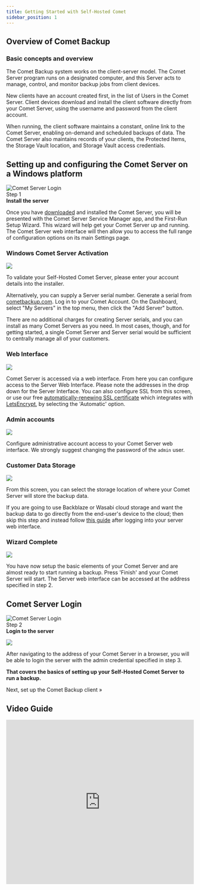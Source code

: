 ```yaml
---
title: Getting Started with Self-Hosted Comet
sidebar_position: 1
---
```


## Overview of Comet Backup

### Basic concepts and overview

The Comet Backup system works on the client-server model. The Comet Server program runs on a designated computer, and this Server acts to manage, control, and monitor backup jobs from client devices.

New clients have an account created first, in the list of Users in the Comet Server. Client devices download and install the client software directly from your Comet Server, using the username and password from the client account.

When running, the client software maintains a constant, online link to the Comet Server, enabling on-demand and scheduled backups of data. The Comet Server also maintains records of your clients, the Protected Items, the Storage Vault location, and Storage Vault access credentials.

## Setting up and configuring the Comet Server on a Windows platform

<div
  style={{
    height: 84,
    background: "rgb(219, 60, 51)",
    color: "white",
    padding: "10px 30px 10px 100px",
    textAlign: "left",
    position: "relative",
    fontSize: "140%",
  }}
>
  <div
    style={{
      pointer: "cursor",
    }}
  >
    <img
      src={
        require("./images/email-1-six-steps-01-79c900d6bc3f560aed26a2bab056cf8a.751.png")
          .default
      }
      alt="Comet Server Login"
      style={{
        width: 64,
        height: 64,
        position: "absolute",
        left: 10,
      }}
    />
  </div>
  Step 1<br />
  <strong
    style={{
      color: "white",
    }}
  >
    Install the server
  </strong>
</div>

Once you have [downloaded](https://account.cometbackup.com/downloads) and installed the Comet Server, you will be presented with the Comet Server Service Manager app, and the First-Run Setup Wizard. This wizard will help get your Comet Server up and running. The Comet Server web interface will then allow you to access the full range of configuration options on its main Settings page.

### Windows Comet Server Activation

![](./images/GettingStarted-01-cd007f1ea4c702b8a15eeb4e3f53f626.493.png)

To validate your Self-Hosted Comet Server, please enter your account details into the installer.

Alternatively, you can supply a Server serial number. Generate a serial from [cometbackup.com](https://cometbackup.com/). Log in to your Comet Account. On the Dashboard, select "My Servers" in the top menu, then click the "Add Server" button.

There are no additional charges for creating Server serials, and you can install as many Comet Servers as you need. In most cases, though, and for getting started, a single Comet Server and Server serial would be sufficient to centrally manage all of your customers.

### Web Interface

![](./images/GettingStarted-02-b74c270ec9ebaa975b0984c4f3957d6d.493.png)

Comet Server is accessed via a web interface. From here you can configure access to the Server Web Interface. Please note the addresses in the drop down for the Server Interface. You can also configure SSL from this screen, or use our free [automatically-renewing SSL certificate](https://docs.cometbackup.com/latest/installation/comet-server-configuration#use-a-free-automaticallyrenewing-ssl-certificate) which integrates with [LetsEncrypt](https://letsencrypt.org/), by selecting the 'Automatic' option.

### Admin accounts

![](./images/GettingStarted-03-f014f3cbef57234755ecbe2c89affe20.493.png)

Configure administrative account access to your Comet Server web interface. We strongly suggest changing the password of the `admin` user.

### Customer Data Storage

![](./images/GettingStarted-04-3a92abce9c2616bae591560003731bf5.493.png)

From this screen, you can select the storage location of where your Comet Server will store the backup data.

If you are going to use Backblaze or Wasabi cloud storage and want the backup data to go directly from the end-user's device to the cloud; then skip this step and instead follow [this guide](https://docs.cometbackup.com/latest/installation/comet-server-configuration#video-tutorial) after logging into your server web interface.

### Wizard Complete

![](./images/GettingStarted-05-7476662317d0db05de417bf4225ff8f3.493.png)

You have now setup the basic elements of your Comet Server and are almost ready to start running a backup. Press 'Finish' and your Comet Server will start. The Server web interface can be accessed at the address specified in step 2.

## Comet Server Login

<div
  style={{
    height: 84,
    background: "rgb(219, 60, 51)",
    color: "white",
    padding: "10px 30px 10px 100px",
    textAlign: "left",
    position: "relative",
    fontSize: "140%",
  }}
>
  <div
    style={{
      pointer: "cursor",
    }}
  >
    <img
      src={
        require("./images/email-1-six-steps-02-5ac5a9019a38d5c9821b66fc533cf22f.751.png")
          .default
      }
      alt="Comet Server Login"
      style={{
        width: 64,
        height: 64,
        position: "absolute",
        left: 10,
      }}
    />
  </div>
  Step 2<br />
  <strong
    style={{
      color: "white",
    }}
  >
    Login to the server
  </strong>
</div>

![](./images/GettingStarted-06-8ef6ddc87e4886a3c074c2b2fc0c6d3a.417.png)

After navigating to the address of your Comet Server in a browser, you will be able to login the server with the admin credential specified in step 3.

**That covers the basics of setting up your Self-Hosted Comet Server to run a backup.**

Next, set up the Comet Backup client »

## Video Guide

<iframe
  width="100%"
  height="440"
  src="https://www.youtube.com/embed/4-PoRdaPntI"
  title="Getting Started with a Self-Hosted Comet Server"
  frameborder="0"
  allow="accelerometer; autoplay; clipboard-write; encrypted-media; gyroscope; picture-in-picture"
  allowfullscreen
></iframe>

